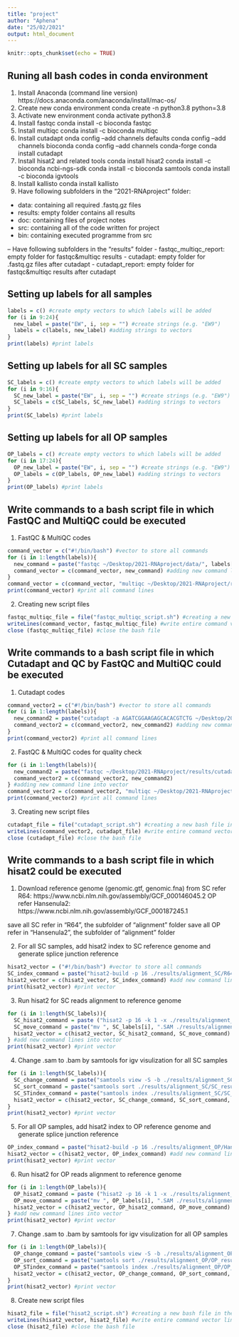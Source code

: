 ```yaml
---
title: "project"
author: "Aphena"
date: "25/02/2021"
output: html_document
---
```


```r
knitr::opts_chunk$set(echo = TRUE)
```

## Runing all bash codes in conda environment 
1. Install Anaconda (command line version)
https://docs.anaconda.com/anaconda/install/mac-os/ 
2. Create new conda environment
conda create -n python3.8 python=3.8
3. Activate new environment
conda activate python3.8
4. Install fastqc
conda install -c bioconda fastqc
5. Install multiqc
conda install -c bioconda multiqc
6. Install cutadapt
onda config --add channels defaults
conda config --add channels bioconda
conda config --add channels conda-forge
conda install cutadapt
7. Install hisat2 and related tools
conda install hisat2
conda install -c bioconda ncbi-ngs-sdk
conda install -c bioconda samtools
conda install -c bioconda igvtools
8. Install kallisto
conda install kallisto
9. Have following subfolders in the "2021-RNAproject" folder:
- data: containing all required .fastq.gz files
- results: empty folder contains all results
- doc: containing files of project notes
- src: containing all of the code written for project
- bin: containing executed programme from src

-- Have following subfolders in the "results" folder
- fastqc_multiqc_report: empty folder for fastqc&multiqc results
- cutadapt: empty folder for .fastq.gz files after cutadapt 
- cutadapt_report: empty folder for fastqc&multiqc results after cutadapt


## Setting up labels for all samples
````R
labels = c() #create empty vectors to which labels will be added
for (i in 9:24){
  new_label = paste("EW", i, sep = "") #create strings (e.g. "EW9")
  labels = c(labels, new_label) #adding strings to vectors
}
print(labels) #print labels
````

## Setting up labels for all SC samples
````R
SC_labels = c() #create empty vectors to which labels will be added
for (i in 9:16){
  SC_new_label = paste("EW", i, sep = "") #create strings (e.g. "EW9")
  SC_labels = c(SC_labels, SC_new_label) #adding strings to vectors
}
print(SC_labels) #print labels
````

## Setting up labels for all OP samples
````R
OP_labels = c() #create empty vectors to which labels will be added
for (i in 17:24){
  OP_new_label = paste("EW", i, sep = "") #create strings (e.g. "EW9")
  OP_labels = c(OP_labels, OP_new_label) #adding strings to vectors
}
print(OP_labels) #print labels
````

## Write commands to a bash script file in which FastQC and MultiQC could be executed
1. FastQC & MultiQC codes
````R
command_vector = c("#!/bin/bash") #vector to store all commands
for (i in 1:length(labels)){
  new_command = paste("fastqc ~/Desktop/2021-RNAproject/data/", labels[i], ".fastq.gz --extract -o ~/Desktop/2021-RNAproject/results/fastqc_multiqc_report/", sep="") #creating new command lines of applying fastqc for all fastq files
  command_vector = c(command_vector, new_command) #adding new command lines into vector
} 
command_vector = c(command_vector, "multiqc ~/Desktop/2021-RNAproject/results/fastqc_multiqc_report -o ~/Desktop/2021-RNAproject/results/fastqc_multiqc_report") #creating and adding new command lines of applying multiqc for all fastq files into bash script 
print(command_vector) #print all command lines
````

2. Creating new script files
````R
fastqc_multiqc_file = file("fastqc_multiqc_script.sh") #creating a new bash file in the current directory
writeLines(command_vector, fastqc_multiqc_file) #write entire command vector line by line to the script file
close (fastqc_multiqc_file) #close the bash file
````

## Write commands to a bash script file in which Cutadapt and QC by FastQC and MultiQC could be executed
1. Cutadapt codes
````R
command_vector2 = c("#!/bin/bash") #vector to store all commands
for (i in 1:length(labels)){
  new_command2 = paste("cutadapt -a AGATCGGAAGAGCACACGTCTG ~/Desktop/2021-RNAproject/data/", labels[i], ".fastq.gz -o ~/Desktop/2021-RNAproject/results/cutadapt/cutadapt", labels[i], ".fastq.gz --minimum-length 21", sep="") #creating new command lines of cutting adaptors for all fastq files 
  command_vector2 = c(command_vector2, new_command2) #adding new command lines  into vector 
} 
print(command_vector2) #print all command lines
````

2. FastQC & MultiQC codes for quality check
````R
for (i in 1:length(labels)){
  new_command2 = paste("fastqc ~/Desktop/2021-RNAproject/results/cutadapt/cutadapt", labels[i], ".fastq.gz --extract -o ~/Desktop/2021-RNAproject/results/cutadapt_report/", sep="") #creating new command line of running fastqc in all cutadapt-applied fastq files
  command_vector2 = c(command_vector2, new_command2)
} #adding new command line into vector
command_vector2 = c(command_vector2, "multiqc ~/Desktop/2021-RNAproject/results/cutadapt_report -o ~/Desktop/2021-RNAproject/results/cutadapt_report") #creating and adding new command line of running multiqc in cutadapt-applied fastqc files for quality check into bash script 
print(command_vector2) #print all command lines
````

3. Creating new script files
````R
cutadapt_file = file("cutadapt_script.sh") #creating a new bash file in the current directory
writeLines(command_vector2, cutadapt_file) #write entire command vector line by line to the script file
close (cutadapt_file) #close the bash file
````

## Write commands to a bash script file in which hisat2 could be executed
1. Download reference genome (genomic.gtf, genomic.fna) from
SC refer R64: https://www.ncbi.nlm.nih.gov/assembly/GCF_000146045.2
OP refer Hansenula2: https://www.ncbi.nlm.nih.gov/assembly/GCF_000187245.1

save all SC refer in "R64", the subfolder of "alignment" folder
save all OP refer in "Hansenula2", the subfolder of "alignment" folder

2. For all SC samples, add hisat2 index to SC reference genome and generate splice junction reference
````R
hisat2_vector = ("#!/bin/bash") #vector to store all commands
SC_index_command = paste("hisat2-build -p 16 ./results/alignment_SC/R64_genome.fna ./results/alignment_SC/R64_index/R64_genome.fna", "hisat2_extract_splice_sites.py ./results/alignment_SC/R64_genomic.gtf > ./results/alignment_SC/R64_splicesites.txt", sep = "\n") #create new command lines for add hisat2 index to the reference genome and generate splice junction reference
hisat2_vector = c(hisat2_vector, SC_index_command) #add new command lines into vector
print(hisat2_vector) #print vector
````

3. Run hisat2 for SC reads alignment to reference genome
````R
for (i in 1:length(SC_labels)){
  SC_hisat2_command = paste ("hisat2 -p 16 -k 1 -x ./results/alignment_SC/R64_index/R64_genome.fna -U ./results/cutadapt/cutadapt", SC_labels[i], ".fastq.gz -S ", SC_labels[i], ".SAM --known-splicesite-infile ./results/alignment_SC/R64_splicesites.txt --max-intronlen 2000", sep = "") #create new command lines of running hisat2 in all SC samples
  SC_move_command = paste("mv ", SC_labels[i], ".SAM ./results/alignment_SC/SC_results/", sep = "") #create new command lines of moving hisat2 alignment results (.sam files) of all SC samples to expected folder
  hisat2_vector = c(hisat2_vector, SC_hisat2_command, SC_move_command)
} #add new command lines into vector
print(hisat2_vector) #print vector
````

4. Change .sam to .bam by samtools for igv visulization for all SC samples
````R
for (i in 1:length(SC_labels)){
  SC_change_command = paste("samtools view -S -b ./results/alignment_SC/SC_results/", SC_labels[i], ".SAM > ./results/alignment_SC/SC_results/", SC_labels[i], ".bam", sep = "") #create new command lines of changing .sam files to .bam files for each SC sample
  SC_sort_command = paste("samtools sort ./results/alignment_SC/SC_results/", SC_labels[i], " -o ./results/alignment_SC/SC_results/", SC_labels[i], ".sorted.bam", sep = "") #create new command lines of sorting .bam files for each SC sample
  SC_STindex_command = paste("samtools index ./results/alignment_SC/SC_results/", SC_labels[i], ".sorted.bam", sep = "") #create new command lines of indexing .bam files for each SC sample
  hisat2_vector = c(hisat2_vector, SC_change_command, SC_sort_command, SC_STindex_command) #add new command lines into vector
}
print(hisat2_vector) #print vector
````

5. For all OP samples, add hisat2 index to OP reference genome and generate splice junction reference
````R
OP_index_command = paste("hisat2-build -p 16 ./results/alignment_OP/Hansenula2_genome.fna ./results/alignment_OP/Hansenula2_index/Hansenula2_genome.fna", "hisat2_extract_splice_sites.py ./results/alignment_OP/Hansenula2_genomic.gtf > ./results/alignment_OP/Hansenula2_splicesites.txt", sep = "\n") #create new command lines for add hisat2 index to the reference genome and generate splice junction reference
hisat2_vector = c(hisat2_vector, OP_index_command) #add new command lines into vector
print(hisat2_vector) #print vector
````

6. Run hisat2 for OP reads alignment to reference genome
````R
for (i in 1:length(OP_labels)){
  OP_hisat2_command = paste ("hisat2 -p 16 -k 1 -x ./results/alignment_OP/Hansenula2_index/Hansenula2_genome.fna -U ./results/cutadapt/cutadapt", OP_labels[i], ".fastq.gz -S ", OP_labels[i], ".SAM --known-splicesite-infile ./results/alignment_OP/Hansenula2_splicesites.txt --max-intronlen 2000", sep = "") #create new command lines of running hisat2 in all OP samples
  OP_move_command = paste("mv ", OP_labels[i], ".SAM ./results/alignment_OP/OP_results/", sep = "") #create new command lines of moving hisat2 alignment results (.sam files) of all OP samples to expected folder
  hisat2_vector = c(hisat2_vector, OP_hisat2_command, OP_move_command)
} #add new command lines into vector
print(hisat2_vector) #print vector
````

7. Change .sam to .bam by samtools for igv visulization for all OP samples
````R
for (i in 1:length(OP_labels)){
  OP_change_command = paste("samtools view -S -b ./results/alignment_OP/OP_results/", OP_labels[i], ".SAM > ./results/alignment_OP/OP_results/", OP_labels[i], ".bam", sep = "") #create new command lines of changing .sam files to .bam files for each OP sample
  OP_sort_command = paste("samtools sort ./results/alignment_OP/OP_results/", OP_labels[i], " -o ./results/alignment_OP/OP_results/", OP_labels[i], ".sorted.bam", sep = "") #create new command lines of sorting .bam files for each OP sample
  OP_STindex_command = paste("samtools index ./results/alignment_OP/OP_results/", OP_labels[i], ".sorted.bam", sep = "") #create new command lines of indexing .bam files for each OP sample
  hisat2_vector = c(hisat2_vector, OP_change_command, OP_sort_command, OP_STindex_command) #add new command lines into vector
}
print(hisat2_vector) #print vector
````

8. Create new script files
````R
hisat2_file = file("hisat2_script.sh") #creating a new bash file in the current directory
writeLines(hisat2_vector, hisat2_file) #write entire command vector line by line to the script file
close (hisat2_file) #close the bash file
````

